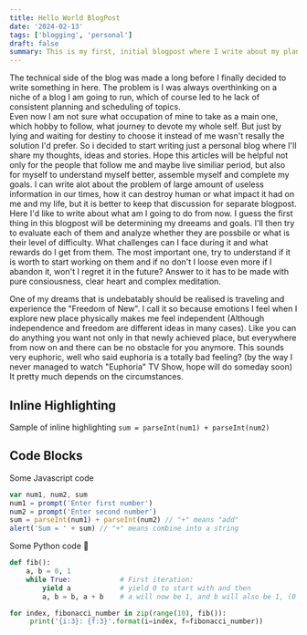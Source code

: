 ```yaml
---
title: Hello World BlogPost
date: '2024-02-13'
tags: ['blogging', 'personal']
draft: false
summary: This is my first, initial blogpost where I write about my plans about this blog and my further actions
---
```


The technical side of the blog was made a long before I finally decided to write something in here. 
The problem is I was always overthinking on a niche of a blog I am going to run, which of course led to 
he lack of consistent planning and scheduling of topics.  
Even now I am not sure what occupation of mine to take as a main one, which hobby to follow, what journey to 
devote my whole self. But just by lying and waiting for destiny to choose it instead of me wasn't resally the 
solution I'd prefer. So i decided to start 
writing just a personal blog where I'll share my thoughts, ideas and stories. Hope this articles will be helpful 
not only for the people that follow me and maybe live similiar period, but also for myself to understand myself better, 
assemble myself and complete my goals. 
I can write alot about the problem of large amount of useless information in our times, how it can destroy human 
or what impact it had on me and my life, but it is better to keep that discussion for separate blogpost. 
Here I'd like to write about what am I going to do from now.
I guess the first thing in this blogpost will be determining my dreeams and goals. I'll then try to evaluate 
each of them and analyze whether they are possbile or what is their level of difficulty. What challenges can 
I face during it and what rewards do I get from them.
The most important one, try to understand if it is worth to start working on them and if no don't I loose even more if I 
abandon it, won't I regret it in the future? Answer to it has to be made with pure consiousness, clear heart and complex meditation.

One of my dreams that is undebatably should be realised is traveling and experience the "Freedom of New".
I call it so because emotions I feel when I explore new place physically makes me feel independent
(Although independence and freedom are different ideas in many cases).
Like you can do anything you want not only in that newly achieved place, 
but everywhere from now on and there can be no obstacle for you anymore. This sounds very euphoric, 
well who said euphoria is a totally bad feeling? (by the way I never managed to watch "Euphoria" TV Show, 
hope will do someday soon) It pretty much depends on the circumstances.

## Inline Highlighting

Sample of inline highlighting `sum = parseInt(num1) + parseInt(num2)`

## Code Blocks

Some Javascript code

```javascript
var num1, num2, sum
num1 = prompt('Enter first number')
num2 = prompt('Enter second number')
sum = parseInt(num1) + parseInt(num2) // "+" means "add"
alert('Sum = ' + sum) // "+" means combine into a string
```

Some Python code 🐍

```python
def fib():
    a, b = 0, 1
    while True:            # First iteration:
        yield a            # yield 0 to start with and then
        a, b = b, a + b    # a will now be 1, and b will also be 1, (0 + 1)

for index, fibonacci_number in zip(range(10), fib()):
     print('{i:3}: {f:3}'.format(i=index, f=fibonacci_number))
```
